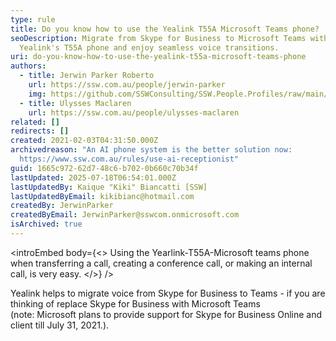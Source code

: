 ```yaml
---
type: rule
title: Do you know how to use the Yealink T55A Microsoft Teams phone?
seoDescription: Migrate from Skype for Business to Microsoft Teams with
  Yealink's T55A phone and enjoy seamless voice transitions.
uri: do-you-know-how-to-use-the-yealink-t55a-microsoft-teams-phone
authors:
  - title: Jerwin Parker Roberto
    url: https://ssw.com.au/people/jerwin-parker
    img: https://github.com/SSWConsulting/SSW.People.Profiles/raw/main/Jerwin-Parker/Images/Jerwin-Parker-Profile.jpg
  - title: Ulysses Maclaren
    url: https://ssw.com.au/people/ulysses-maclaren
related: []
redirects: []
created: 2021-02-03T04:31:50.000Z
archivedreason: "An AI phone system is the better solution now:
  https://www.ssw.com.au/rules/use-ai-receptionist"
guid: 1665c972-62d7-48c6-b702-0b660c70b34f
lastUpdated: 2025-07-18T06:54:01.000Z
lastUpdatedBy: Kaique "Kiki" Biancatti [SSW]
lastUpdatedByEmail: kikibianc@hotmail.com
createdBy: JerwinParker
createdByEmail: JerwinParker@sswcom.onmicrosoft.com
isArchived: true
---
```


<introEmbed
  body={<>
Using the Yearlink-T55A-Microsoft teams phone when transferring a call, creating a conference call, or making an internal call, is very easy.
  </>}
/>
<youtubeEmbed url="https://www.youtube.com/embed/t0i0r7FxZIU" description="" />



Yealink helps to migrate voice from Skype for Business to Teams - if you are thinking of replace Skype for Business with Microsoft Teams (note: Microsoft plans to provide support for Skype for Business Online and client till July 31, 2021.).
